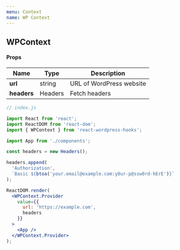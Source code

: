 ```yaml
---
menu: Context
name: WP Context
---
```


## WPContext

#### Props

| Name        | Type    | Description              |
| ----------- | ------- | ------------------------ |
| **url**     | string  | URL of WordPress website |
| **headers** | Headers | Fetch headers            |

```jsx
// index.js

import React from 'react';
import ReactDOM from 'react-dom';
import { WPContext } from 'react-wordpress-hooks';

import App from './components';

const headers = new Headers();

headers.append(
  'Authorization',
  `Basic ${btoa('your.email@example.com:y0ur-p@ssw0rd-hErE')}`
);

ReactDOM.render(
  <WPContext.Provider
    value={{
      url: 'https://example.com',
      headers
    }}
  >
    <App />
  </WPContext.Provider>
);
```
